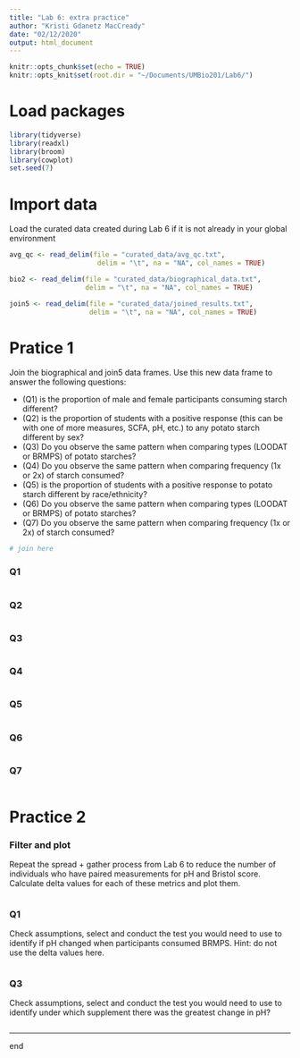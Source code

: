 ```yaml
---
title: "Lab 6: extra practice"
author: "Kristi Gdanetz MacCready"
date: "02/12/2020"
output: html_document
---
```


```r
knitr::opts_chunk$set(echo = TRUE)
knitr::opts_knit$set(root.dir = "~/Documents/UMBio201/Lab6/")
```

# Load packages
```r
library(tidyverse)
library(readxl)
library(broom)
library(cowplot)
set.seed(7)
```

# Import data
Load the curated data created during Lab 6 if it is not already in your global environment
```r
avg_qc <- read_delim(file = "curated_data/avg_qc.txt", 
                      delim = "\t", na = "NA", col_names = TRUE)

bio2 <- read_delim(file = "curated_data/biographical_data.txt", 
                   delim = "\t", na = "NA", col_names = TRUE)

join5 <- read_delim(file = "curated_data/joined_results.txt", 
                    delim = "\t", na = "NA", col_names = TRUE)
```


# Pratice 1
Join the biographical and join5 data frames. Use this new data frame to answer the following questions:

* (Q1) is the proportion of male and female participants consuming starch different?
* (Q2) is the proportion of students with a positive response (this can be with one of more measures, SCFA, pH, etc.) to any potato starch different by sex? 
* (Q3) Do you observe the same pattern when comparing types (LOODAT or BRMPS) of potato starches?
* (Q4) Do you observe the same pattern when comparing frequency (1x or 2x) of starch consumed?
* (Q5) is the proportion of students with a positive response to potato starch different by race/ethnicity? 
* (Q6) Do you observe the same pattern when comparing types (LOODAT or BRMPS) of potato starches?
* (Q7) Do you observe the same pattern when comparing frequency (1x or 2x) of starch consumed?

```r
# join here 
```

### Q1
```r

```

### Q2
```r

```

### Q3
```r

```

### Q4
```r

```

### Q5
```r

```

### Q6
```r

```

### Q7
```r

```


# Practice 2

###  Filter and plot
Repeat the spread + gather process from Lab 6 to reduce the number of individuals who have paired measurements for pH and Bristol score. Calculate delta values for each of these metrics and plot them. 
```r

```

### Q1
Check assumptions, select and conduct the test you would need to use to identify if pH changed when participants consumed BRMPS. Hint: do not use the delta values here. 
```r

```

### Q3
Check assumptions, select and conduct the test you would need to use to identify under which supplement there was the greatest change in pH?
```r

```


-----
end